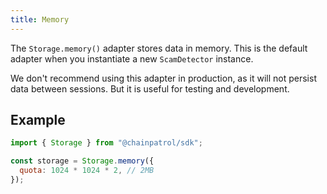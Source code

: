 ```yaml
---
title: Memory
---
```


The `Storage.memory()` adapter stores data in memory. This is the default adapter when you instantiate
a new `ScamDetector` instance.

We don't recommend using this adapter in production, as it will not persist data between sessions. But
it is useful for testing and development.

## Example

```js
import { Storage } from "@chainpatrol/sdk";

const storage = Storage.memory({
  quota: 1024 * 1024 * 2, // 2MB
});
```
